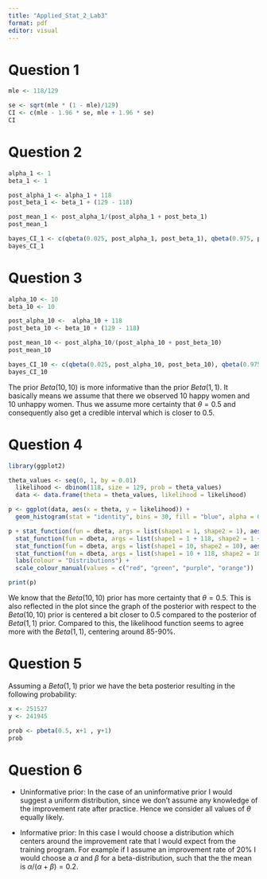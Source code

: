```yaml
---
title: "Applied_Stat_2_Lab3"
format: pdf
editor: visual
---
```


# Question 1

```r
mle <- 118/129

se <- sqrt(mle * (1 - mle)/129)
CI <- c(mle - 1.96 * se, mle + 1.96 * se)
CI
```

# Question 2

```r
alpha_1 <- 1
beta_1 <- 1

post_alpha_1 <- alpha_1 + 118
post_beta_1 <- beta_1 + (129 - 118)

post_mean_1 <- post_alpha_1/(post_alpha_1 + post_beta_1)
post_mean_1

bayes_CI_1 <- c(qbeta(0.025, post_alpha_1, post_beta_1), qbeta(0.975, post_alpha_1, post_beta_1))
bayes_CI_1
```

# Question 3

```r
alpha_10 <- 10 
beta_10 <- 10

post_alpha_10 <-  alpha_10 + 118
post_beta_10 <- beta_10 + (129 - 118)

post_mean_10 <- post_alpha_10/(post_alpha_10 + post_beta_10)
post_mean_10

bayes_CI_10 <- c(qbeta(0.025, post_alpha_10, post_beta_10), qbeta(0.975, post_alpha_10, post_beta_10))
bayes_CI_10
```

The prior $Beta(10,10)$ is more informative than the prior $Beta(1,1)$. It basically means we assume that there we observed 10 happy women and 10 unhappy women. Thus we assume more certainty that $\theta = 0.5$ and consequently also get a credible interval which is closer to 0.5.

# Question 4

```r
library(ggplot2)

theta_values <- seq(0, 1, by = 0.01)
  likelihood <- dbinom(118, size = 129, prob = theta_values)
  data <- data.frame(theta = theta_values, likelihood = likelihood)

p <- ggplot(data, aes(x = theta, y = likelihood)) +
  geom_histogram(stat = "identity", bins = 30, fill = "blue", alpha = 0.4) 

p + stat_function(fun = dbeta, args = list(shape1 = 1, shape2 = 1), aes(colour = "Beta(1, 1) Prior")) +
  stat_function(fun = dbeta, args = list(shape1 = 1 + 118, shape2 = 1 + 11), aes(colour = "Beta(119, 12) Posterior")) +
  stat_function(fun = dbeta, args = list(shape1 = 10, shape2 = 10), aes(colour = "Beta(10, 10) Prior")) +
  stat_function(fun = dbeta, args = list(shape1 = 10 + 118, shape2 = 10 + 11), aes(colour = "Beta(128, 21) Posterior")) +
  labs(colour = "Distributions") +
  scale_colour_manual(values = c("red", "green", "purple", "orange"))

print(p)
```

We know that the $Beta(10,10)$ prior has more certainty that $\theta = 0.5$. This is also reflected in the plot since the graph of the posterior with respect to the $Beta(10,10)$ prior is centered a bit closer to 0.5 compared to the posterior of $Beta(1,1)$ prior. Compared to this, the likelihood function seems to agree more with the $Beta(1,1)$, centering around 85-90%.

# Question 5

Assuming a $Beta(1,1)$ prior we have the beta posterior resulting in the following probability:

```r
x <- 251527
y <- 241945

prob <- pbeta(0.5, x+1 , y+1)
prob
```

# Question 6

-   Uninformative prior: In the case of an uninformative prior I would suggest a uniform distribution, since we don't assume any knowledge of the improvement rate after practice. Hence we consider all values of $\theta$ equally likely.

-   Informative prior: In this case I would choose a distribution which centers around the improvement rate that I would expect from the training program. For example if I assume an improvement rate of 20% I would choose a $\alpha$ and $\beta$ for a beta-distribution, such that the the mean is $\alpha/(\alpha + \beta) = 0.2$.
